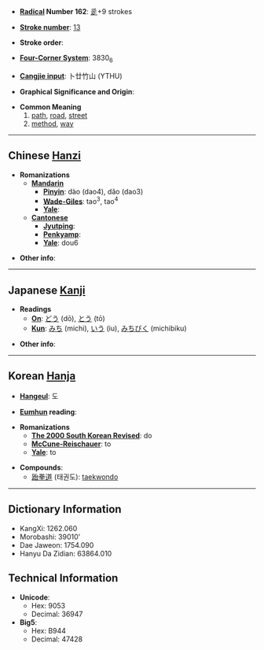 * '''[[Wiktionary:Chinese radical index| Radical]] Number 162''': [[Wiktionary:Chinese radical index 辵|辵]]+9 strokes

* '''[[Wiktionary:Chinese total strokes index|Stroke number]]''': [[Wiktionary:Chinese total strokes index 13|13]]

* '''Stroke order''': 

* '''[[Wiktionary:Chinese four corner index|Four-Corner System]]''': 3830<sub>6</sub>

* '''[[Wiktionary:Chinese Cangjie index|Cangjie input]]''': 卜廿竹山 (YTHU)

* '''Graphical Significance and Origin''': 

* '''Common Meaning'''
*#[[path]], [[road]], [[street]]
*# [[method]], [[way]]

----

== Chinese [[Hanzi]] ==

* '''Romanizations'''
** '''[[Mandarin]]'''
*** '''[[Pinyin]]''': dào (dao4), dǎo (dao3) 
*** '''[[Wade-Giles]]''': tao<sup>3</sup>, tao<sup>4</sup>
*** '''[[Yale]]''': 
** '''[[Cantonese]]'''
*** '''[[Jyutping]]''':
*** '''[[Penkyamp]]''': 
*** '''[[Yale]]''': dou6

* '''Other info''': 

----

== Japanese [[Kanji]] ==

* '''Readings'''
** '''[[On]]''': [[どう]] (dō), [[とう]] (tō)
** '''[[Kun]]''': [[みち]] (michi), [[いう]] (iu), [[みちびく]] (michibiku)

* '''Other info''':  

----

== Korean [[Hanja]] ==

* '''[[Hangeul]]''': 도

* '''[[Eumhun]] reading''': 

* '''Romanizations'''
** '''[[The 2000 South Korean Revised Romanization|The 2000 South Korean Revised]]''': do
** '''[[McCune-Reischauer]]''': to
** '''[[Yale]]''': to

* '''Compounds''':
** [[跆拳道]] (태권도): [[taekwondo]]

----

== Dictionary Information ==

* KangXi: 1262.060
* Morobashi: 39010'
* Dae Jaweon: 1754.090
* Hanyu Da Zidian: 63864.010

== Technical Information ==

* '''Unicode''':
** Hex: 9053
** Decimal: 36947
* '''Big5''':
** Hex: B944
** Decimal: 47428